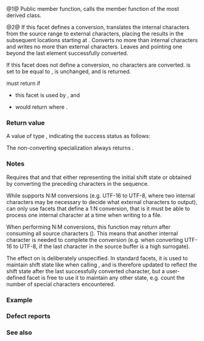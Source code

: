 {{cpp/locale/codecvt/title|out, do_out}}
{{cpp/locale/codecvt/navbar}}
{{dcl begin}}
{{dcl header|locale}}
{{dcl|num=1|1=
public:
result out( StateT&amp; state,
            const InternT* from,
            const InternT* from_end,
            const InternT*&amp; from_next,
            ExternT* to,
            ExternT* to_end,
            ExternT*&amp; to_next ) const;
}}
{{dcl|num=2|1=
protected:
virtual result do_out( StateT&amp; state,
                       const InternT* from,
                       const InternT* from_end,
                       const InternT*&amp; from_next,
                       ExternT* to,
                       ExternT* to_end,
                       ExternT*&amp; to_next ) const;
}}
{{dcl end}}

@1@ Public member function, calls the member function {{tt|do_out}} of the most derived class.

@2@ If this {{tt|codecvt}} facet defines a conversion, translates the internal characters from the source range {{range|from|from_end}} to external characters, placing the results in the subsequent locations starting at {{c|to}}. Converts no more than {{c|from_end - from}} internal characters and writes no more than {{c|to_end - to}} external characters. Leaves {{c|from_next}} and {{c|to_next}} pointing one beyond the last element successfully converted.

If this {{tt|codecvt}} facet does not define a conversion, no characters are converted. {{c|to_next}} is set to be equal to {{c|to}}, {{c|state}} is unchanged, and {{lc|std::codecvt_base::noconv}} is returned.

{{c|do_out(state, from, from + 1, from_next, to, to_end, to_next)}} must return {{tt|ok}} if
* this {{tt|codecvt}} facet is used by {{ltt|cpp/io/basic_filebuf}}, and
* {{c|do_out(state, from, from_end, from_next, to, to_end, to_next)}} would return {{tt|ok}} where {{c|1=from != from_end}}.

===Return value===
A value of type {{lc|std::codecvt_base::result}}, indicating the success status as follows:
{{dsc begin}}
{{dsc|{{tt|ok}}|conversion completed}}
{{dsc|{{tt|partial}}|not enough space in the output buffer or unexpected end of source buffer}}
{{dsc|{{tt|error}}|encountered a character that could not be converted}}
{{dsc|{{tt|noconv}}|this facet is non-converting, no output written}}
{{dsc end}}

The non-converting specialization {{c|std::codecvt&lt;char, char, std::mbstate_t&gt;}} always returns {{lc|std::codecvt_base::noconv}}.

===Notes===
Requires that {{c|1=from &lt;= from_end &amp;&amp; to &lt;= to_end}} and that {{c|state}} either representing the initial shift state or obtained by converting the preceding characters in the sequence.

While {{tt|codecvt}} supports N:M conversions (e.g. UTF-16 to UTF-8, where two internal characters may be necessary to decide what external characters to output), {{lc|std::basic_filebuf}} can only use {{tt|codecvt}} facets that define a 1:N conversion, that is it must be able to process one internal character at a time when writing to a file.

When performing N:M conversions, this function may return {{lc|std::codecvt_base::partial}} after consuming all source characters ({{c|1=from_next == from_end}}). This means that another internal character is needed to complete the conversion (e.g. when converting UTF-16 to UTF-8, if the last character in the source buffer is a high surrogate).

The effect on {{c|state}} is deliberately unspecified. In standard facets, it is used to maintain shift state like when calling {{c|std::wcsrtombs}}, and is therefore updated to reflect the shift state after the last successfully converted character, but a user-defined facet is free to use it to maintain any other state, e.g. count the number of special characters encountered.

===Example===
{{example
|code=
#include &lt;iostream&gt;
#include &lt;locale&gt;
#include &lt;string&gt;

int main()
{
    std::locale::global(std::locale("en_US.utf8"));
    auto&amp; f = std::use_facet&lt;std::codecvt&lt;wchar_t, char, std::mbstate_t&gt;&gt;(std::locale());
    std::wstring internal = L"z\u00df\u6c34\U0001f34c"; // L"zß水🍌"
    
    // note that the following can be done with wstring_convert
    std::mbstate_t mb{}; // initial shift state
    std::string external(internal.size() * f.max_length(), '\0'); 
    const wchar_t* from_next;
    char* to_next;
    f.out(mb, &amp;internal[0], &amp;internal[internal.size()], from_next,
              &amp;external[0], &amp;external[external.size()], to_next);
    // error checking skipped for brevity
    external.resize(to_next - &amp;external[0]);

    std::cout &lt;&lt; "The string in narrow multibyte encoding: " &lt;&lt; external &lt;&lt; '\n';
}
|output=
The string in narrow multibyte encoding: zß水🍌
}}

===Defect reports===
{{dr list begin}}
{{dr list item|wg=lwg|dr=76|std=C++98|before=it was unclear whether the conversion is required&lt;br&gt;to support taking one internal character at a time|after=only required if used&lt;br&gt;by {{ltt|cpp/io/basic_filebuf}}}}
{{dr list end}}

===See also===
{{dsc begin}}
{{dsc inc|cpp/io/basic_filebuf/dsc overflow}}
{{dsc inc|cpp/locale/wstring_convert/dsc to_bytes}}
{{dsc inc|cpp/string/multibyte/dsc wcsrtombs}}
{{dsc inc|cpp/locale/codecvt/dsc do_in}}
{{dsc end}}

{{langlinks|de|es|fr|it|ja|pt|ru|zh}}